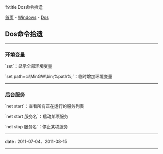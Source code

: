 %title Dos命令拾遗

[[../../../index|首页]] - [[../index|Windows]] - [[index|Dos]]
==Dos命令拾遗==
----
===环境变量===
`set`：显示全部环境变量

`set path=c:\MinGW\bin;%path%;`：临时增加环境变量
----
===后台服务===
`net start`：查看所有正在运行的服务列表

`net start 服务名`：启动某项服务

`net stop 服务名`：停止某项服务
----
<red>date</red> : 2011-07-04、2011-08-15
----
